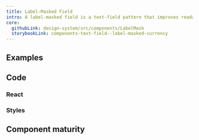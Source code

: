 ```yaml
---
title: Label-Masked Field
intro: A label-masked field is a text-field pattern that improves readability by providing visual and non-visual cues to a user about the expected value.
core:
  githubLink: design-system/src/components/LabelMask
  storybookLink: components-text-field--label-masked-currency
---
```


## Examples

<StorybookExample
  componentName="text-field"
  storyId="components-text-field--all-label-masked-fields"
/>

## Code 

### React



### Styles


## Component maturity

<MaturityChecklist
  a11yStandards={true}
  color={true}
  forcedColors={true}
  screenReaders={true}
  keyboardNavigable={true}
  storybook={true}
  responsive={true}
  spanish={null}
  completeUiKit={false}
  responsiveUiKit={false}
  tokensInCode={true}
  tokensInSketch={true}
/>